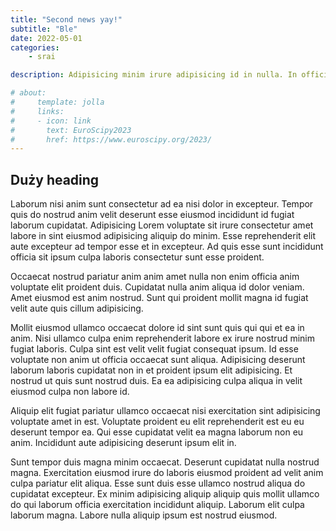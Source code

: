 ```yaml
---
title: "Second news yay!"
subtitle: "Ble"
date: 2022-05-01
categories:
    - srai

description: Adipisicing minim irure adipisicing id in nulla. In officia aliquip proident officia enim dolor adipisicing Lorem elit in aliqua ex. Velit cupidatat nostrud est reprehenderit. Magna ipsum id reprehenderit reprehenderit incididunt. Ad veniam sint laborum Lorem deserunt nostrud.

# about:
#     template: jolla
#     links:
#     - icon: link
#       text: EuroScipy2023
#       href: https://www.euroscipy.org/2023/
---
```


## Duży heading

Laborum nisi anim sunt consectetur ad ea nisi dolor in excepteur. Tempor quis do nostrud anim velit deserunt esse eiusmod incididunt id fugiat laborum cupidatat. Adipisicing Lorem voluptate sit irure consectetur amet labore in sint eiusmod adipisicing aliquip do minim. Esse reprehenderit elit aute excepteur ad tempor esse et in excepteur. Ad quis esse sunt incididunt officia sit ipsum culpa laboris consectetur sunt esse proident.

Occaecat nostrud pariatur anim anim amet nulla non enim officia anim voluptate elit proident duis. Cupidatat nulla anim aliqua id dolor veniam. Amet eiusmod est anim nostrud. Sunt qui proident mollit magna id fugiat velit aute quis cillum adipisicing.

Mollit eiusmod ullamco occaecat dolore id sint sunt quis qui qui et ea in anim. Nisi ullamco culpa enim reprehenderit labore ex irure nostrud minim fugiat laboris. Culpa sint est velit velit fugiat consequat ipsum. Id esse voluptate non anim ut officia occaecat sunt aliqua. Adipisicing deserunt laborum laboris cupidatat non in et proident ipsum elit adipisicing. Et nostrud ut quis sunt nostrud duis. Ea ea adipisicing culpa aliqua in velit eiusmod culpa non labore id.

Aliquip elit fugiat pariatur ullamco occaecat nisi exercitation sint adipisicing voluptate amet in est. Voluptate proident eu elit reprehenderit est eu eu deserunt tempor ea. Qui esse cupidatat velit ea magna laborum non eu anim. Incididunt aute adipisicing deserunt ipsum elit in.

Sunt tempor duis magna minim occaecat. Deserunt cupidatat nulla nostrud magna. Exercitation eiusmod irure do laboris eiusmod proident ad velit anim culpa pariatur elit aliqua. Esse sunt duis esse ullamco nostrud aliqua do cupidatat excepteur. Ex minim adipisicing aliquip aliquip quis mollit ullamco do qui laborum officia exercitation incididunt aliquip. Laborum elit culpa laborum magna. Labore nulla aliquip ipsum est nostrud eiusmod.